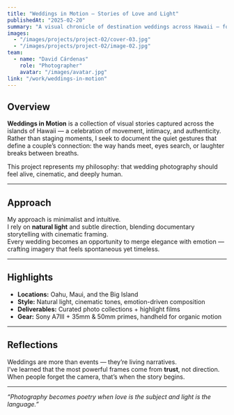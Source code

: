 ---
title: "Weddings in Motion — Stories of Love and Light"
publishedAt: "2025-02-20"
summary: "A visual chronicle of destination weddings across Hawaii — focused on atmosphere, emotion, and timeless storytelling."
images:
  - "/images/projects/project-02/cover-03.jpg"
  - "/images/projects/project-02/image-02.jpg"
team:
  - name: "David Cárdenas"
    role: "Photographer"
    avatar: "/images/avatar.jpg"
link: "/work/weddings-in-motion"
---

## Overview

**Weddings in Motion** is a collection of visual stories captured across the islands of Hawaii — a celebration of movement, intimacy, and authenticity.  
Rather than staging moments, I seek to document the quiet gestures that define a couple’s connection: the way hands meet, eyes search, or laughter breaks between breaths.

This project represents my philosophy: that wedding photography should feel alive, cinematic, and deeply human.

---

## Approach

My approach is minimalist and intuitive.  
I rely on **natural light** and subtle direction, blending documentary storytelling with cinematic framing.  
Every wedding becomes an opportunity to merge elegance with emotion — crafting imagery that feels spontaneous yet timeless.

---

## Highlights

- **Locations:** Oahu, Maui, and the Big Island  
- **Style:** Natural light, cinematic tones, emotion-driven composition  
- **Deliverables:** Curated photo collections + highlight films  
- **Gear:** Sony A7III + 35mm & 50mm primes, handheld for organic motion  

---

## Reflections

Weddings are more than events — they’re living narratives.  
I’ve learned that the most powerful frames come from **trust**, not direction.  
When people forget the camera, that’s when the story begins.

---

*“Photography becomes poetry when love is the subject and light is the language.”*
